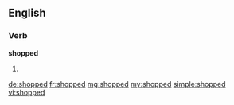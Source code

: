 ==English==

===Verb===
'''shopped'''

# {{past of|shop}}

[[de:shopped]]
[[fr:shopped]]
[[mg:shopped]]
[[my:shopped]]
[[simple:shopped]]
[[vi:shopped]]